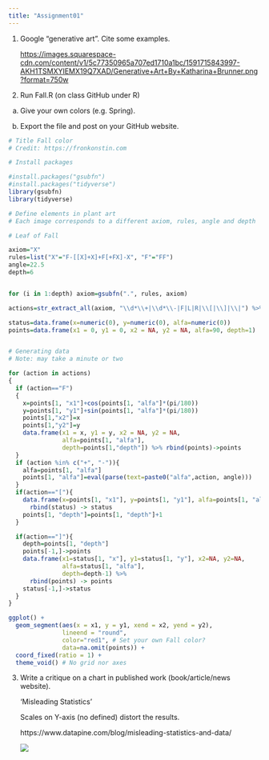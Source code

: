 ---
title: "Assignment01"
---

1.  Google "generative art". Cite some examples.

    <https://images.squarespace-cdn.com/content/v1/5c77350965a707ed1710a1bc/1591715843997-AKH1TSMXYIEMX19Q7XAD/Generative+Art+By+Katharina+Brunner.png?format=750w>

<!-- -->

2.  Run Fall.R (on class GitHub under R)

<!-- -->

a.  Give your own colors (e.g. Spring).

b.  Export the file and post on your GitHub website.

```{r}
# Title Fall color
# Credit: https://fronkonstin.com

# Install packages

#install.packages("gsubfn")
#install.packages("tidyverse")
library(gsubfn)
library(tidyverse)

# Define elements in plant art
# Each image corresponds to a different axiom, rules, angle and depth

# Leaf of Fall

axiom="X"
rules=list("X"="F-[[X]+X]+F[+FX]-X", "F"="FF")
angle=22.5
depth=6


for (i in 1:depth) axiom=gsubfn(".", rules, axiom)

actions=str_extract_all(axiom, "\\d*\\+|\\d*\\-|F|L|R|\\[|\\]|\\|") %>% unlist

status=data.frame(x=numeric(0), y=numeric(0), alfa=numeric(0))
points=data.frame(x1 = 0, y1 = 0, x2 = NA, y2 = NA, alfa=90, depth=1)


# Generating data
# Note: may take a minute or two

for (action in actions)
{
  if (action=="F")
  {
    x=points[1, "x1"]+cos(points[1, "alfa"]*(pi/180))
    y=points[1, "y1"]+sin(points[1, "alfa"]*(pi/180))
    points[1,"x2"]=x
    points[1,"y2"]=y
    data.frame(x1 = x, y1 = y, x2 = NA, y2 = NA,
               alfa=points[1, "alfa"],
               depth=points[1,"depth"]) %>% rbind(points)->points
  }
  if (action %in% c("+", "-")){
    alfa=points[1, "alfa"]
    points[1, "alfa"]=eval(parse(text=paste0("alfa",action, angle)))
  }
  if(action=="["){
    data.frame(x=points[1, "x1"], y=points[1, "y1"], alfa=points[1, "alfa"]) %>%
      rbind(status) -> status
    points[1, "depth"]=points[1, "depth"]+1
  }

  if(action=="]"){
    depth=points[1, "depth"]
    points[-1,]->points
    data.frame(x1=status[1, "x"], y1=status[1, "y"], x2=NA, y2=NA,
               alfa=status[1, "alfa"],
               depth=depth-1) %>%
      rbind(points) -> points
    status[-1,]->status
  }
}

ggplot() +
  geom_segment(aes(x = x1, y = y1, xend = x2, yend = y2),
               lineend = "round",
               color="red1", # Set your own Fall color?
               data=na.omit(points)) +
  coord_fixed(ratio = 1) +
  theme_void() # No grid nor axes


```

3.  Write a critique on a chart in published work (book/article/news website).

    'Misleading Statistics'

    Scales on Y-axis (no defined) distort the results.

    https://www.datapine.com/blog/misleading-statistics-and-data/

    ![](misleading-statistic-planned-parenthood.jpg)
